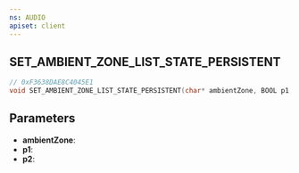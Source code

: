 ```yaml
---
ns: AUDIO
apiset: client
---
```

## SET_AMBIENT_ZONE_LIST_STATE_PERSISTENT

```c
// 0xF3638DAE8C4045E1
void SET_AMBIENT_ZONE_LIST_STATE_PERSISTENT(char* ambientZone, BOOL p1, BOOL p2);
```


## Parameters
* **ambientZone**:
* **p1**:
* **p2**: